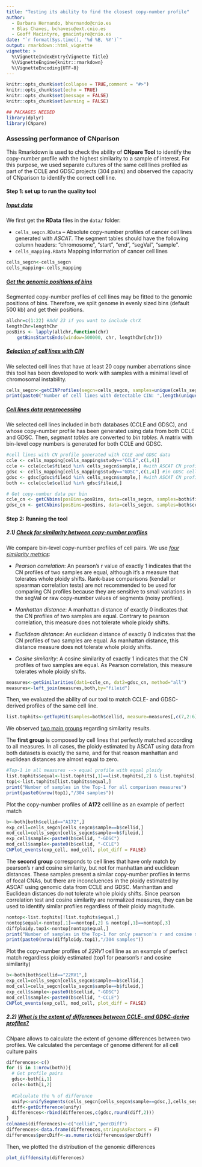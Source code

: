 ```yaml
---
title: "Testing its ability to find the closest copy-number profile"
author:
  - Barbara Hernando, bhernando@cnio.es
  - Blas Chaves, bchavesu@ext.cnio.es
  - Geoff Macintyre, gmacintyre@cnio.es
date: "`r format(Sys.time(), '%d %B, %Y')`"
output: rmarkdown::html_vignette
vignette: >
  %\VignetteIndexEntry{Vignette Title}
  %\VignetteEngine{knitr::rmarkdown}
  %\VignetteEncoding{UTF-8}
---
```


```r
knitr::opts_chunk$set(collapse = TRUE,comment = "#>")
knitr::opts_chunk$set(echo = TRUE)
knitr::opts_chunk$set(message = FALSE)
knitr::opts_chunk$set(warning = FALSE)

## PACKAGES NEEDED
library(dplyr)
library(CNpare)
```

### Assessing performance of CNparison

This Rmarkdown is used to check the ability of **CNpare Tool** to identify the copy-number profile with the highest similarity to a sample of interest. For this purpose, we used separate cultures of the same cell lines profiled as part of the CCLE and GDSC projects (304 pairs) and observed the capacity of CNparison to identify the correct cell line.

#### Step 1: set up to run the quality tool

##### [Input data]{.ul}

We first get the **RData** files in the `data/` folder:

-   `cells_segcn.RData` -- Absolute copy-number profiles of cancer cell lines generated with *ASCAT*. The segment tables should have the following column headers: "chromosome", "start", "end", "segVal", "sample".
-   `cells_mapping.RData` Mapping information of cancer cell lines

```r
cells_segcn<-cells_segcn
cells_mapping<-cells_mapping
```

##### [Get the genomic positions of bins]{.ul}

Segmented copy-number profiles of cell lines may be fitted to the genomic positions of bins. Therefore, we split genome in evenly sized bins (default 500 kb) and get their positions.

```r
allchr=c(1:22) #Add 23 if you want to include chrX
lengthChr=lengthChr
posBins <- lapply(allchr,function(chr) 
    getBinsStartsEnds(window=500000, chr, lengthChr[chr]))
```

##### [Selection of cell lines with CIN]{.ul}

We selected cell lines that have at least 20 copy number aberrations since this tool has been developed to work with samples with a minimal level of chromosomal instability.

```r
cells_segcn<-getCINProfiles(segcn=cells_segcn, samples=unique(cells_segcn$sample))
print(paste0("Number of cell lines with detectable CIN: ",length(unique(cells_segcn$sample))))
```

##### [Cell lines data preprocessing]{.ul}

We selected cell lines included in both databases (CCLE and GDSC), and whose copy-number profile has been generated using data from both CCLE and GDSC. Then, *segment tables* are converted to *bin tables*. A matrix with bin-level copy numbers is generated for both CCLE and GDSC.

```r
#cell lines with CN profile generated with CCLE and GDSC data
ccle <- cells_mapping[cells_mapping$study=="CCLE",c(1,4)]
ccle <- ccle[ccle$fileid %in% cells_segcn$sample,] #with ASCAT CN profile
gdsc <- cells_mapping[cells_mapping$study=="GDSC",c(1,4)] #in GDSC cellid and fileid is the same
gdsc <- gdsc[gdsc$fileid %in% cells_segcn$sample,] #with ASCAT CN profile
both <- ccle[ccle$cellid %in% gdsc$fileid,] 

# Get copy-number data per bin
ccle_cn <- getCNbins(posBins=posBins, data=cells_segcn, samples=both$fileid)
gdsc_cn <- getCNbins(posBins=posBins, data=cells_segcn, samples=both$cellid)
```

#### Step 2: Running the tool

##### 2.1) [Check for similarity between copy-number profiles]{.ul}

We compare bin-level copy-number profiles of cell pairs. We use [*four similarity metrics*]{.ul}:

-   *Pearson correlation*: An pearson's r value of exactly 1 indicates that the CN profiles of two samples are equal, although it's a measure that tolerates whole ploidy shifts. Rank-base comparisons (kendall or spearman correlation tests) are not recommended to be used for comparing CN profiles because they are sensitive to small variations in the segVal or raw copy-number values of segments (noisy profiles).

-   *Manhattan distance*: A manhattan distance of exactly 0 indicates that the CN profiles of two samples are equal. Contrary to pearson correlation, this measure does not tolerate whole ploidy shifts.

-   *Euclidean distance*: An euclidean distance of exactly 0 indicates that the CN profiles of two samples are equal. As manhattan distance, this distance measure does not tolerate whole ploidy shifts.

-   *Cosine similarity*: A cosine similarity of exactly 1 indicates that the CN profiles of two samples are equal. As Pearson correlation, this measure tolerates whole ploidy shifts.

```r
measures<-getSimilarities(dat1=ccle_cn, dat2=gdsc_cn, method="all")
measures<-left_join(measures,both,by="fileid")
```

Then, we evaluated the ability of our tool to match CCLE- and GDSC-derived profiles of the same cell line.

```r
list.tophits<-getTopHit(samples=both$cellid, measure=measures[,c(7,2:6)], method="all")
```

We observed [two main groups]{.ul} regarding similarity results.

The **first group** is composed by cell lines that perfectly matched according to all measures. In all cases, the ploidy estimated by ASCAT using data from both datasets is exactly the same, and for that reason manhattan and euclidean distances are almost equal to zero.

```r
#Top-1 in all measures --> equal profile with equal ploidy
list.tophits$equal<-list.tophits[,1]==list.tophits[,2] & list.tophits[,1]==list.tophits[,3] & list.tophits[,1]==list.tophits[,4] & list.tophits[,1]==list.tophits[,5]
top1<-list.tophits[list.tophits$equal,] 
print("Number of samples in the Top-1 for all comparison measures") 
print(paste0(nrow(top1),"/304 samples"))
```

Plot the copy-number profiles of **A172** cell line as an example of perfect match

```r
b<-both[both$cellid=="A172",]
exp_cell=cells_segcn[cells_segcn$sample==b$cellid,]
mod_cell=cells_segcn[cells_segcn$sample==b$fileid,]
exp_cell$sample<-paste0(b$cellid, "-GDSC")
mod_cell$sample<-paste0(b$cellid, "-CCLE")
CNPlot_events(exp_cell, mod_cell, plot_diff = FALSE)
```

The **second group** corresponds to cell lines that have only match by pearson's r and cosine similarity, but not for manhattan and euclidean distances. These samples present a similar copy-number profiles in terms of focal CNAs, but there are inconcluences in the ploidy estimated by ASCAT using genomic data from CCLE and GDSC. Manhanttan and Euclidean distances do not tolerate whole ploidy shifts. Since pearson correlation test and cosine similarity are normalized measures, they can be used to identify similar profiles regardless of their ploidy magnitude.

```r
nontop<-list.tophits[!list.tophits$equal,]
nontop$equal<-nontop[,1]==nontop[,2] & nontop[,1]==nontop[,3]
diffploidy.top1<-nontop[nontop$equal,]
print("Number of samples in the Top-1 for only pearson's r and cosine similarity") 
print(paste0(nrow(diffploidy.top1),"/304 samples"))
```

Plot the copy-number profiles of *22RV1* cell line as an example of perfect match regardless ploidy estimated (top1 for pearson's r and cosine similarity)

```r
b<-both[both$cellid=="22RV1",]
exp_cell=cells_segcn[cells_segcn$sample==b$cellid,]
mod_cell=cells_segcn[cells_segcn$sample==b$fileid,]
exp_cell$sample<-paste0(b$cellid, "-GDSC")
mod_cell$sample<-paste0(b$cellid, "-CCLE")
CNPlot_events(exp_cell, mod_cell, plot_diff = FALSE)
```

##### 2.2) [What is the extent of differences between CCLE- and GDSC-derive profiles?]{.ul}

CNpare allows to calculate the extent of genome differences between two profiles. We calculated the percentage of genome different for all cell culture pairs

```r
differences<-c()
for (i in 1:nrow(both)){
  # Get profile pairs
  gdsc<-both[i,1]
  ccle<-both[i,2]
  
  #Calculate the % of difference
  unify<-unifySegments(cells_segcn[cells_segcn$sample==gdsc,],cells_segcn[cells_segcn$sample==ccle,])
  diff<-getDifference(unify)
  differences<-rbind(differences,c(gdsc,round(diff,2)))
}
colnames(differences)<-c("cellid","percDiff")
differences<-data.frame(differences,stringsAsFactors = F)
differences$percDiff<-as.numeric(differences$percDiff)
```

Then, we plotted the distribution of the genomic differences

```r
plot_diffdensity(differences)
```
